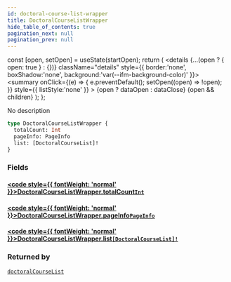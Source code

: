 ```yaml
---
id: doctoral-course-list-wrapper
title: DoctoralCourseListWrapper
hide_table_of_contents: true
pagination_next: null
pagination_prev: null
---
```







  const [open, setOpen] = useState(startOpen);
  return (
    <details {...(open ? { open: true } : {})} className="details" style={{ border:'none', boxShadow:'none', background:'var(--ifm-background-color)' }}>
      <summary
        onClick={(e) => {
          e.preventDefault();
          setOpen((open) => !open);
        }}
        style={{ listStyle:'none' }}
      >
      {open ? dataOpen : dataClose}
      </summary>
      {open && children}
    </details>
  );
};




No description


```graphql
type DoctoralCourseListWrapper {
  totalCount: Int
  pageInfo: PageInfo
  list: [DoctoralCourseList]!
}
```




### Fields

#### [<code style={{ fontWeight: 'normal' }}>DoctoralCourseListWrapper.<b>totalCount</b></code>](#)<Bullet />[`Int`](/cris/scalars/int) <Badge class="secondary" text="scalar"/>
> 
> 

#### [<code style={{ fontWeight: 'normal' }}>DoctoralCourseListWrapper.<b>pageInfo</b></code>](#)<Bullet />[`PageInfo`](/cris/objects/page-info) <Badge class="secondary" text="object"/>
> 
> 

#### [<code style={{ fontWeight: 'normal' }}>DoctoralCourseListWrapper.<b>list</b></code>](#)<Bullet />[`[DoctoralCourseList]!`](/cris/objects/doctoral-course-list) <Badge class="secondary" text="non-null"/> <Badge class="secondary" text="object"/>
> 
> 



### Returned by

[`doctoralCourseList`](/cris/queries/doctoral-course-list)  <Badge class="secondary" text="query"/>

